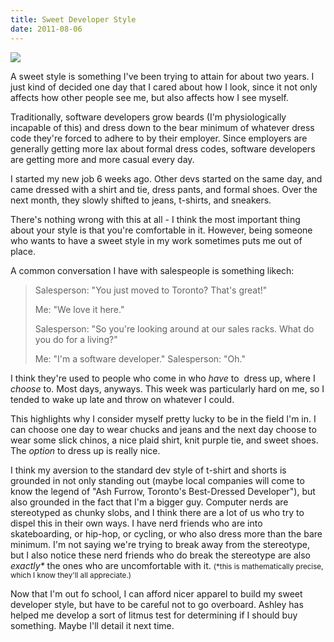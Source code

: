 ```yaml
---
title: Sweet Developer Style
date: 2011-08-06
---
```



 ![](94012CB4AF9341E18B9333A8FD85DFA3.png)

A sweet style is something I've been trying to attain for about two years. I just kind of decided one day that I cared about how I look, since it not only affects how other people see me, but also affects how I see myself.

Traditionally, software developers grow beards (I'm physiologically incapable of this) and dress down to the bear minimum of whatever dress code they're forced to adhere to by their employer. Since employers are generally getting more lax about formal dress codes, software developers are getting more and more casual every day.

I started my new job 6 weeks ago. Other devs started on the same day, and came dressed with a shirt and tie, dress pants, and formal shoes. Over the next month, they slowly shifted to jeans, t-shirts, and sneakers.

There's nothing wrong with this at all - I think the most important thing about your style is that you're comfortable in it. However, being someone who wants to have a sweet style in my work sometimes puts me out of place.

A common conversation I have with salespeople is something likech:

> Salesperson: "You just moved to Toronto? That's great!" 
> 
> Me: "We love it here." 
>
> Salesperson: "So you're looking around at our sales racks. What do you do for a living?" 
> 
> Me: "I'm a software developer." 
> Salesperson: "Oh."

I think they're used to people who come in who _have_ to &nbsp;dress up, where I _choose_ to. Most days, anyways. This week was particularly hard on me, so I tended to wake up late and throw on whatever I could.

This highlights why I consider myself pretty lucky to be in the field I'm in. I can choose one day to wear chucks and jeans and the next day choose to wear some slick chinos, a nice plaid shirt, knit purple tie, and sweet shoes. The _option_ to dress up is really nice.

I think my aversion to the standard dev style of t-shirt and shorts is grounded in not only standing out (maybe local companies will come to know the legend of "Ash Furrow, Toronto's Best-Dressed Developer"), but also grounded in the fact that I'm a bigger guy. Computer nerds are stereotyped as chunky slobs, and I think there are a lot of us who try to dispel this in their own ways. I have nerd friends who are into skateboarding, or hip-hop, or cycling, or who also dress more than the bare minimum. I'm not saying we're trying to break away from the stereotype, but I also notice these nerd friends who do break the stereotype are also _exactly\*_ the ones who are uncomfortable with it. <small>(*this is mathematically precise, which I know they'll all appreciate.)</small>

Now that I'm out fo school, I can afford nicer apparel to build my sweet developer style, but have to be careful not to go overboard. Ashley has helped me develop a sort of litmus test for determining if I should buy something. Maybe I'll detail it next time.


  